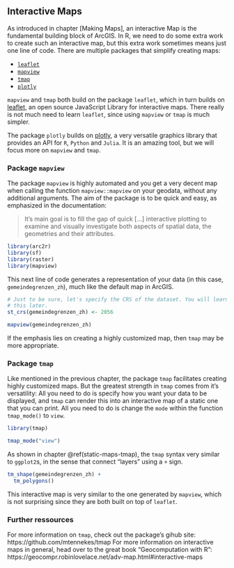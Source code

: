 ## Interactive Maps

As introduced in chapter [Making Maps], an interactive Map is the fundamental building block of ArcGIS. In R, we need to do some extra work to create such an interactive map, but this extra work sometimes means just one line of code. There are multiple packages that simplify creating maps:

- [`leaflet`](https://rstudio.github.io/leaflet/)
- [`mapview`](https://r-spatial.github.io/mapview/)
- [`tmap`](https://github.com/mtennekes/tmap)
- [`plotly`](https://plotly.com/r/)

`mapview` and `tmap` both build on the package `leaflet`, which in turn builds on [leaflet](https://leafletjs.com/), an open source JavaScript Library for interactive maps. There really is not much need to learn `leaflet`, since using `mapview` or `tmap` is much simpler. 

The package `plotly` builds on [plotly](https://plotly.com/), a very versatile graphics library that provides an API for `R`, `Python` and `Julia`. It is an amazing tool, but we will focus more on `mapview` and `tmap`.



### Package `mapview`

The package `mapview` is highly automated and you get a very decent map when calling the function `mapview::mapview` on your geodata, without any additional arguments. The aim of the package is to be quick and easy, as emphasized in the documentation:

> It’s main goal is to fill the gap of quick [...] interactive plotting to examine and visually investigate both aspects of spatial data, the geometries and their attributes.


```r
library(arc2r)
library(sf)
library(raster)
library(mapview)
```

This next line of code generates a representation of your data (in this case, `gemeindegrenzen_zh`), much like the default map in ArcGIS. 

```r

# Just to be sure, let's specify the CRS of the dataset. You will learn about
# this later.
st_crs(gemeindegrenzen_zh) <- 2056

mapview(gemeindegrenzen_zh)
```



If the emphasis lies on creating a highly customized map, then `tmap` may be more appropriate.

### Package `tmap`

Like mentioned in the previous chapter, the package `tmap` facilitates creating highly customized maps. But the greatest strength in `tmap` comes from it's versatility: All you need to do is specify how you want your data to be displayed, and `tmap` can render this into an interactive map of a static one that you can print. All you need to do is change the `mode` within the function `tmap_mode()` to `view`.

```r
library(tmap)

tmap_mode("view")
```

As shown in chapter \@ref(static-maps-tmap), the `tmap` syntax very similar to `ggplot2`s, in the sense that connect "layers" using a `+` sign. 

```r
tm_shape(gemeindegrenzen_zh) +
  tm_polygons()
```

This interactive map is very similar to the one generated by `mapview`, which is not surprising since they are both built on top of `leaflet`.


### Further ressources

For more information on `tmap`, check out the package's gihub site: https://github.com/mtennekes/tmap
For more information on interactive maps in general, head over to the great book "Geocomputation with R": https://geocompr.robinlovelace.net/adv-map.html#interactive-maps

